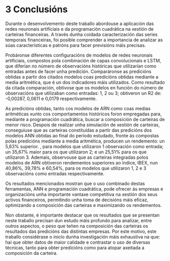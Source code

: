 # 3 Conclusións {.unnumbered}

Durante o desenvolvemento deste traballo abordouse a aplicación das redes neuronais artificiais e da programación cuadrática na xestión de carteiras financeiras. A través dunha coidada caracterización das series temporais financeiras, foi posible comprender a importancia de analizar as súas características e patróns para facer previsións máis precisas.

Probáronse diferentes configuracións de modelos de redes neuronais artificiais, compostos pola combinación de capas convolucionais e LSTM, que diferían no número de observacións históricas que utilizarían como entradas antes de facer unha predición. Comparáronse as predicións obtidas a partir dos citados modelos coas predicións obtidas mediante a media aritmética, que é un dos indicadores máis utilizados. Como resultado da citada comparación, obtívose que os modelos en función do número de observacións que utilizaban como entradas: 1, 2 ou 3; obtiveron un R2 de: -0,00287, 0,0611 e 0,0179 respectivamente.

As predicións obtidas, tanto cos modelos de ARN como coas medias aritméticas xunto cos comportamentos históricos foron empregadas para, mediante a programación cuadrática, buscar a composición de carteiras de menor risco. Despois de realizar unha simulación de xestión de carteiras, conseguiuse que as carteiras constituídas a partir das predicións dos modelos ANN obtidas ao final do período estudado, fronte ás compostas polas predicións mediante a media aritmética, producen un rendemento: un 5,63% superior. , para modelos que utilizaron 1 observación como entrada; un 35,67% maior para os que utilizaron 2; e un 25,51% para os que utilizaron 3. Ademais, observouse que as carteiras integradas polos modelos de ARN obtiveron rendementos superiores ao índice, IBEX, nun 40,86%, 39,78% e 60,54%, para os modelos que utilizaron 1, 2 e 3 observacións como entradas respectivamente.

Os resultados mencionados mostran que o uso combinado destas ferramentas, ANN e programación cuadrática, pode ofrecer ás empresas e organizacións unha importante vantaxe competitiva na xestión dos seus activos financeiros, permitindo unha toma de decisións máis eficaz, optimizando a composición das carteiras e maximizando os rendementos.

Non obstante, é importante destacar que os resultados que se presentan neste traballo precisan dun estudo máis profundo para analizar, entre outros aspectos, o peso que teñen na composición das carteiras os resultados das predicións das distintas empresas. Por este motivo, este traballo considérase o inicio dunha investigación máis exhaustiva na que: hai que obter datos de maior calidade e contrastar o uso de diversas técnicas, tanto para obter predicións como para atopar axeitada a composición da carteira.
